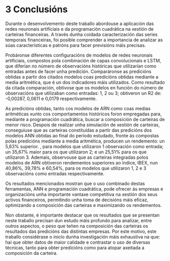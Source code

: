 # 3 Conclusións {.unnumbered}

Durante o desenvolvemento deste traballo abordouse a aplicación das redes neuronais artificiais e da programación cuadrática na xestión de carteiras financeiras. A través dunha coidada caracterización das series temporais financeiras, foi posible comprender a importancia de analizar as súas características e patróns para facer previsións máis precisas.

Probáronse diferentes configuracións de modelos de redes neuronais artificiais, compostos pola combinación de capas convolucionais e LSTM, que diferían no número de observacións históricas que utilizarían como entradas antes de facer unha predición. Comparáronse as predicións obtidas a partir dos citados modelos coas predicións obtidas mediante a media aritmética, que é un dos indicadores máis utilizados. Como resultado da citada comparación, obtívose que os modelos en función do número de observacións que utilizaban como entradas: 1, 2 ou 3; obtiveron un R2 de: -0,00287, 0,0611 e 0,0179 respectivamente.

As predicións obtidas, tanto cos modelos de ARN como coas medias aritméticas xunto cos comportamentos históricos foron empregadas para, mediante a programación cuadrática, buscar a composición de carteiras de menor risco. Despois de realizar unha simulación de xestión de carteiras, conseguiuse que as carteiras constituídas a partir das predicións dos modelos ANN obtidas ao final do período estudado, fronte ás compostas polas predicións mediante a media aritmética, producen un rendemento: un 5,63% superior. , para modelos que utilizaron 1 observación como entrada; un 35,67% maior para os que utilizaron 2; e un 25,51% para os que utilizaron 3. Ademais, observouse que as carteiras integradas polos modelos de ARN obtiveron rendementos superiores ao índice, IBEX, nun 40,86%, 39,78% e 60,54%, para os modelos que utilizaron 1, 2 e 3 observacións como entradas respectivamente.

Os resultados mencionados mostran que o uso combinado destas ferramentas, ANN e programación cuadrática, pode ofrecer ás empresas e organizacións unha importante vantaxe competitiva na xestión dos seus activos financeiros, permitindo unha toma de decisións máis eficaz, optimizando a composición das carteiras e maximizando os rendementos.

Non obstante, é importante destacar que os resultados que se presentan neste traballo precisan dun estudo máis profundo para analizar, entre outros aspectos, o peso que teñen na composición das carteiras os resultados das predicións das distintas empresas. Por este motivo, este traballo considérase o inicio dunha investigación máis exhaustiva na que: hai que obter datos de maior calidade e contrastar o uso de diversas técnicas, tanto para obter predicións como para atopar axeitada a composición da carteira.
